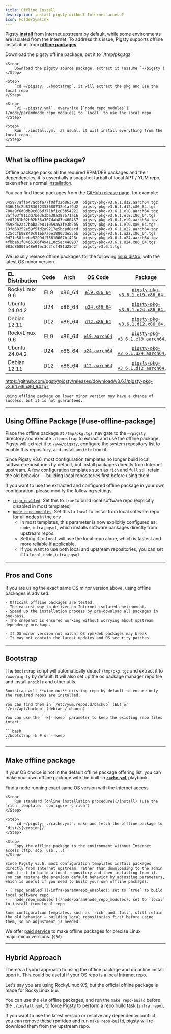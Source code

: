 ```yaml
---
title: Offline Install
description: install pigsty without Internet access?
icon: FolderSymlink
---
```




Pigsty [**install**](/install) from Internet upstream by default, while some environments are isolated from the Internet.
To address this issue, Pigsty supports offline installation from [**offline packages**](#offline-package).

<Steps>
    <Step>
        Download the pigsty offline package, put it to `/tmp/pkg.tgz`
    </Step>

    <Step>
        Download the pigsty source package, extract it (assume `~/pigsty`)
    </Step>

    <Step>
        `cd ~/pigsty; ./bootstrap`, it will extract the pkg and use the local repo
    </Step>

    <Step>
        `vi ~/pigsty.yml`, overwrite [`node_repo_modules`](/node/param#node_repo_modules) to `local` to use the local repo
    </Step>

    <Step>
        Run `./install.yml` as usual. it will install everything from the local repo.
    </Step>

</Steps>

------

## What is offline package?

Offline package packs all the required RPM/DEB packages and their dependencies;
it is essentially a snapshot tarball of local APT / YUM repo, taken after a normal [installation](/install/start).

You can find these packages from the [GitHub release page](https://github.com/pgsty/pigsty/releases/latest), for example:

```
045977aff647acbfa77f0df32d863739  pigsty-pkg-v3.6.1.d12.aarch64.tgz
636b15c2d87830f2353680732e1af9d2  pigsty-pkg-v3.6.1.d12.x86_64.tgz
700a9f6d0db9c686d371bf1c05b54221  pigsty-pkg-v3.6.1.el8.aarch64.tgz
2aff03f911dd7be363ba38a392b71a16  pigsty-pkg-v3.6.1.el8.x86_64.tgz
ce07261b02b02b36a307dab83e460437  pigsty-pkg-v3.6.1.el9.aarch64.tgz
d598d62a47bbba2e811059a53fe3b2b5  pigsty-pkg-v3.6.1.el9.x86_64.tgz
13fd68752e59f5fd2a9217e5bcad0acd  pigsty-pkg-v3.6.1.u22.aarch64.tgz
c25ccfb98840c01eb7a6e18803de55bb  pigsty-pkg-v3.6.1.u22.x86_64.tgz
0d71e58feebe5299df75610607bf428c  pigsty-pkg-v3.6.1.u24.aarch64.tgz
4fbbab1f8465166f494110c5ec448937  pigsty-pkg-v3.6.1.u24.x86_64.tgz
083d8680fa48e9fec3c3fcf481d25d2f  pigsty-v3.6.1.tgz
```

We usually release offline packages for the following [linux distro](/prepare/linux), with the latest OS minor version.

| EL Distribution |                        Code                         |                          Arch                          |                                            OS Code                                            |                                                              Package                                                              |
|:----------------|:---------------------------------------------------:|:------------------------------------------------------:|:---------------------------------------------------------------------------------------------:|:---------------------------------------------------------------------------------------------------------------------------------:|
| RockyLinux 9.6  | <span className="font-bold text-sky-700">EL9</span> | <span className="font-bold text-sky-600">x86_64</span> |  [`el9.x86_64`](https://github.com/pgsty/pigsty/blob/main/roles/node_id/vars/el9.x86_64.yml)  |  [`pigsty-pkg-v3.6.1.el9.x86_64.tgz`](https://github.com/pgsty/pigsty/releases/download/v3.6.1/pigsty-pkg-v3.6.1.el9.x86_64.tgz)  |
| Ubuntu 24.04.2  | <span className="font-bold text-sky-700">U24</span> | <span className="font-bold text-sky-600">x86_64</span> |  [`u24.x86_64`](https://github.com/pgsty/pigsty/blob/main/roles/node_id/vars/u24.x86_64.yml)  |  [`pigsty-pkg-v3.6.1.u24.x86_64.tgz`](https://github.com/pgsty/pigsty/releases/download/v3.6.1/pigsty-pkg-v3.6.1.u24.x86_64.tgz)  |
| Debian 12.11    | <span className="font-bold text-sky-700">D12</span> | <span className="font-bold text-sky-600">x86_64</span> |  [`d12.x86_64`](https://github.com/pgsty/pigsty/blob/main/roles/node_id/vars/d12.x86_64.yml)  |  [`pigsty-pkg-v3.6.1.d12.x86_64.tgz`](https://github.com/pgsty/pigsty/releases/download/v3.6.1/pigsty-pkg-v3.6.1.d12.x86_64.tgz)  |
| RockyLinux 9.6  | <span className="font-bold text-sky-700">EL9</span> | <span className="font-bold text-sky-600">x86_64</span> | [`el9.aarch64`](https://github.com/pgsty/pigsty/blob/main/roles/node_id/vars/el9.aarch64.yml) | [`pigsty-pkg-v3.6.1.el9.aarch64.tgz`](https://github.com/pgsty/pigsty/releases/download/v3.6.1/pigsty-pkg-v3.6.1.el9.aarch64.tgz) |
| Ubuntu 24.04.2  | <span className="font-bold text-sky-700">U24</span> | <span className="font-bold text-sky-600">x86_64</span> | [`u24.aarch64`](https://github.com/pgsty/pigsty/blob/main/roles/node_id/vars/u24.aarch64.yml) | [`pigsty-pkg-v3.6.1.u24.aarch64.tgz`](https://github.com/pgsty/pigsty/releases/download/v3.6.1/pigsty-pkg-v3.6.1.u24.aarch64.tgz) |
| Debian 12.11    | <span className="font-bold text-sky-700">D12</span> | <span className="font-bold text-sky-600">x86_64</span> | [`d12.aarch64`](https://github.com/pgsty/pigsty/blob/main/roles/node_id/vars/d12.aarch64.yml) | [`pigsty-pkg-v3.6.1.d12.aarch64.tgz`](https://github.com/pgsty/pigsty/releases/download/v3.6.1/pigsty-pkg-v3.6.1.d12.aarch64.tgz) |

https://github.com/pgsty/pigsty/releases/download/v3.6.1/pigsty-pkg-v3.6.1.el9.x86_64.tgz

<Callout title="Offline Package is made for specific Linux OS Major.Minor Version" type="warn">

    Using offline package on lower minor version may have a chance of success, but it is not guaranteed.

</Callout>


------

## Using Offline Package [#use-offline-package]

Place the offline package at `/tmp/pkg.tgz`, navigate to the `~/pigsty` directory and execute `./bootstrap` to extract and use the offline package.
Pigsty will extract it to `/www/pigsty`, configure the system repository list to enable this repository, and install `ansible` from it.

Since Pigsty v3.6, most configuration templates no longer build local software repositories by default, but install packages directly from Internet upstream.
A few configuration templates such as `rich` and `full` still retain the old behavior — building local repositories first before using them.

If you want to use the extracted and configured offline package in your own configuration, please modify the following settings:

- [`repo_enabled`](/infra/param#repo_enabled): Set this to `true` to build local software repo (explicitly disabled in most templates)
- [`node_repo_modules`](/node/param#node_repo_modules): Set this to `local` to install from local software repo for all nodes in the env
  - In most templates, this parameter is now explicitly configured as: `node,infra,pgsql`, which installs software packages directly from upstream repos.
  - Setting it to `local` will use the local repo alone, which is fastest and more reliable if applicable.
  - If you want to use both local and upstream repositories, you can set it to `local,node,infra,pgsql`



--------

## Pros and Cons

If you are using the exact same OS minor version above, using offline packages is advised.

<Callout title="Advantages of using offline package" type="success">

    - Official offline packages are tested.
    - The easiest way to deliver on Internet isolated environment.
    - Speed up the installation process by pre-download all packages in one-pass.
    - The snapshot is ensured working without worrying about upstream dependency breakage.

</Callout>


<Callout title="Disadvantages of using offline package" type="warn">

    - If OS minor version not match, OS rpm/deb packages may break
    - It may not contain the latest updates and OS security patches.

</Callout>



------

## Bootstrap

The `bootstrap` script will automatically detect `/tmp/pkg.tgz` and extract it to `/www/pigsty` by default.
It will also set up the os package manager repo file and install `ansible` and other utils.

<Callout title="Where are my repo files?" type="warn">

    Bootstrap will **wipe-out** existing repo by default to ensure only the required repos are installed.

    You can find them in `/etc/yum.repos.d/backup` (EL) or `/etc/apt/backup` (debian / ubuntu)

</Callout>


<Callout title="If you want to keep your existing repo">

    You can use the `-k|--keep` parameter to keep the existing repo files intact:

    ```bash
    ./bootstrap -k # or --keep
    ```

</Callout>



------

## Make offline package

If your OS choice is not in the default offline package offering list,
you can make your own offline package with the built-in [**`cache.yml`**](https://github.com/pgsty/pigsty/blob/main/cache.yml) playbook.

<Steps>
    <Step>
        Find a node running exact same OS version with the Internet access
    </Step>

    <Step>
        Run standard [online installation procedure](/install) (use the `rich` template: `configure -c rich`)
    </Step>

    <Step>
        `cd ~/pigsty; ./cache.yml`: make and fetch the offline package to `dist/${version}/`
    </Step>

    <Step>
        Copy the offline package to the environment without Internet access (ftp, scp, usb,...)
    </Step>

</Steps>

<Callout title="Behavior Change in v3.6">

    Since Pigsty v3.6, most configuration templates install packages directly from Internet upstream, rather than downloading to the admin node first to build a local repository and then installing from it.
    You can restore the previous default behavior by adjusting parameters, which is useful if you need to build your own offline packages:

    - [`repo_enabled`](/infra/param#repo_enabled): set to `true` to build local software repo
    - [`node_repo_modules`](/node/param#node_repo_modules): set to `local` to install from local repo

    Some configuration templates, such as `rich` and `full`, still retain the old behavior — building local repositories first before using them, so no adjustment is needed.

</Callout>


We offer [paid service](/about/service) to make offline packages for precise Linux major.minor versions. (`$30`)



------

## Hybrid Approach

There's a hybrid approach to using the offline package and do online install upon it.
This could be useful if your OS repo is a local Intranet repo.

Let's say you are using RockyLinux 9.5, but the official offline package is made for RockyLinux 9.6.

You can use the `el9` offline packages, and run the `make repo-build` before the `./install.yml`,
to force Pigsty to perform a repo build task (`infra.repo`).

If you want to use the latest version or resolve any dependency conflict, you can remove these rpm/deb and run `make repo-build`,
pigsty will re-download them from the upstream repo.

